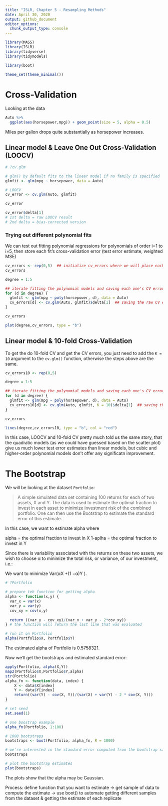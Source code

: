 ```yaml
---
title: "ISLR, Chapter 5 - Resampling Methods"
date: April 30, 2020 
output: github_document
editor_options: 
  chunk_output_type: console
---
```


```r
library(MASS)
library(ISLR)
library(tidyverse)
library(tidymodels)

library(boot)
```

```r
theme_set(theme_minimal())
```


# Cross-Validation

Looking at the data 

```r
Auto %>% 
  ggplot(aes(horsepower,mpg)) + geom_point(size = 5, alpha = 0.5)
```

Miles per gallon drops quite substantially as horsepower increases.

## Linear model & Leave One Out Cross-Validation (LOOCV)

```r
# ?cv.glm

# glm() by default fits to the linear model if no family is specified
glmfit <- glm(mpg ~ horsepower, data = Auto)

# LOOCV
cv_error <- cv.glm(Auto, glmfit)

cv_error

cv_error$delta[1]
# 1st delta = raw LOOCV result
# 2nd delta = bias-corrected version 
```

### Trying out different polynomial fits

We can test out fitting polynomial regressions for polynomials of order i=1 to i=5, then store each fit's cross-validation error (test error estimate, weighted MSE)

```r
cv_errors <- rep(0,5)  ## initialize cv_errors where we will place each fit's CV error
cv_errors

degree = 1:5

## iterate fitting the polynomial models and saving each one's CV error
for (d in degree) {
  glmfit <- glm(mpg ~ poly(horsepower, d), data = Auto)
  cv_errors[d] <- cv.glm(Auto, glmfit)$delta[1]  ## saving the raw CV errors
}

cv_errors

plot(degree,cv_errors, type = "b")
```

## Linear model & 10-fold Cross-Validation

To get the do 10-fold CV and get the CV errors, you just need to add the `K = 10` argument to the `cv.glm()` function, otherwise the steps above are the same.

```r
cv_errors10 <- rep(0,5)  

degree = 1:5

## iterate fitting the polynomial models and saving each one's CV error
for (d in degree) {
  glmfit <- glm(mpg ~ poly(horsepower, d), data = Auto)
  cv_errors10[d] <- cv.glm(Auto, glmfit, K = 10)$delta[1]  ## saving the raw CV errors
}

cv_errors

lines(degree,cv_errors10, type = "b", col = "red")
```

In this case, LOOCV and 10-fold CV pretty much told us the same story, that the quadratic models (as we could have guessed based on the scatter plot) give us much lower test error estimates than linear models, but cubic and higher-order polynomial models don't offer any significatn improvement.


# The Bootstrap

We will be looking at the dataset `Portfolio`:

> A simple simulated data set containing 100 returns for each of two assets, X and Y. The data is used to estimate the optimal fraction to invest in each asset to minimize investment risk of the combined portfolio. One can then use the Bootstrap to estimate the standard error of this estimate.

In this case, we want to estimate alpha where 

alpha = the optimal fraction to invest in X
1-aplha = the optimal fraction to invest in Y

Since there is variability associated with the returns on these two assets, we wish to choose α to minimize the total risk, or variance, of our investment, i.e.:

We want to minimize Var(αX +(1 −α)Y ).

```r
# ?Portfolio

# prepare teh function for getting alpha
alpha <- function(x,y) {
  var_x = var(x)
  var_y = var(y)
  cov_xy = cov(x,y)
  
  return ((var_y - cov_xy)/(var_x + var_y - 2*cov_xy))
} # the function will return the last line that was evaluated

# run it on Portfolio
alpha(Portfolio$X, Portfolio$Y)
```

The estimated alpha of Portfolio is 0.5758321.

Now we'll get the bootstraps and estimated standard error:

```r
apply(Portfolio, alpha(X,Y))
map2(Portfolio$X,Portfolio$Y,alpha)
str(Portfolio)
alpha_fn <- function(data, index) {
    X <- data$X[index]
    Y <- data$Y[index]
    return((var(Y) - cov(X, Y))/(var(X) + var(Y) - 2 * cov(X, Y)))
}

# set seed
set.seed(1)

# one boostrap example
alpha_fn(Portfolio, 1:100)

# 1000 bootstraps
bootstraps <- boot(Portfolio, alpha_fn, R = 1000)

# we're interested in the standard error computed from the bootstrap samples
bootstraps

# plot the bootstrap estimates
plot(bootstraps)
```

The plots show that the alpha may be Gaussian.

Process: 
define function that you want to estimate -> get sample of data to compute the estimate -> use boot() to automate getting different samples from the dataset & getting the estimate of each replicate 